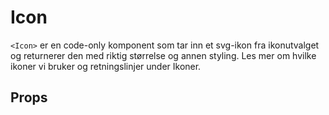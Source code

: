 
<Meta of={IconStories} />

# Icon

<ComponentLinkRow
  docsHref="https://design.domstol.no/987b33f71/p/96210e-icon"
  githubHref="https://github.com/domstolene/designsystem/tree/main/packages/components/src/components/Icon"
  storybookHref="https://domstolene.github.io/designsystem/?path=/story/dds-components-components-icon--default"
/>

`<Icon>` er en code-only komponent som tar inn et svg-ikon fra <LinkTo title="Icons/Overview" story="Overview">ikonutvalget</LinkTo> og returnerer den med riktig størrelse og annen styling. Les mer om hvilke ikoner vi bruker og retningslinjer under <Link href="https://design.domstol.no/987b33f71/p/27770f-ikoner" external>Ikoner</Link>.

## Props

<Canvas of={IconStories.Preview} />
<Controls of={IconStories.Preview} />
